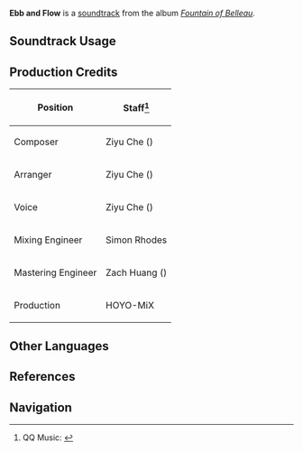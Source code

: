 {{Soundtrack Infobox
|title          = Ebb and Flow
|image          = Fountain of Belleau.png
|album          = Fountain of Belleau
|disc           = 3
|number         = 68
|featured       = 
|featured2      = 
|featured3      = 
|featured_disc  = 
|featured_disc2 = 
|featured_disc3 = 
|youtube_id     = Qn3n_kW7f4g
|spotify_id     = 0oaqGh26M2L0cU32damoIY
|previous       = Tranquil Plains
|next           = Throughout the Flow of Years
}}
{{About|the soundtrack|Ayaka's Constellation|Ebb and Flow}}
'''Ebb and Flow''' is a [[soundtrack]] from the album ''[[Fountain of Belleau]]''.

==Soundtrack Usage==
{{Soundtrack Usage
|quest    = Fiction and Reality Inside and Outside the Frame (Quest)
|location = Fontaine//underwater
|domain   = 
|eventgameplay = Radiant Harvest//challenge II
}}

==Production Credits==
{| class="wikitable"
! Position
! Staff<ref>QQ Music: [https://y.qq.com/n/ryqq/songDetail/001013Nz4WDKa6 {{zh|深泓浮湛 Ebb and Flow}}]</ref>
|-
! Composer
| Ziyu Che ({{zh|车子玉}})
|-
! Arranger
| Ziyu Che ({{zh|车子玉}})
|-
! Voice
| Ziyu Che ({{zh|车子玉}})
|-
! Mixing Engineer
| Simon Rhodes
|-
! Mastering Engineer
| Zach Huang ({{zh|黄巍}})
|-
! Production
| HOYO-MiX
|}
<!--
==Videos==
<gallery>
</gallery>

==Trivia==
-->
==Other Languages==
{{Other Languages
|en      = Ebb and Flow
|zhs     = 深泓浮湛
|zhs_rm  = 
|zhs_tl  = 
|ja      = 深潭の流れに身を任せて
|ja_rm   = Shintan no Nagare ni Mi wo Makasete
|ja_tl   = 
}}

==References==
{{Reflist}}

==Navigation==
{{Soundtrack Navbox|Fountain of Belleau}}